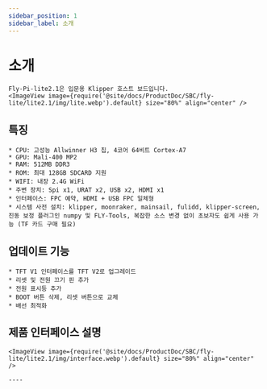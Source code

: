 ```yaml
---
sidebar_position: 1
sidebar_label: 소개
---
```




# 소개

    Fly-Pi-lite2.1은 입문용 Klipper 호스트 보드입니다.
    <ImageView image={require('@site/docs/ProductDoc/SBC/fly-lite/lite2.1/img/lite.webp').default} size="80%" align="center" />

## 특징

    * CPU: 고성능 Allwinner H3 칩, 4코어 64비트 Cortex-A7
    * GPU: Mali-400 MP2
    * RAM: 512MB DDR3
    * ROM: 최대 128GB SDCARD 지원
    * WIFI: 내장 2.4G WiFi
    * 주변 장치: Spi x1, URAT x2, USB x2, HDMI x1
    * 인터페이스: FPC 예약, HDMI + USB FPC 일체형
    * 시스템 사전 설치: klipper, moonraker, mainsail, fulidd, klipper-screen, 진동 보정 플러그인 numpy 및 FLY-Tools, 복잡한 소스 변경 없이 초보자도 쉽게 사용 가능 (TF 카드 구매 필요)


## 업데이트 기능

    * TFT V1 인터페이스를 TFT V2로 업그레이드
    * 리셋 및 전원 끄기 핀 추가
    * 전원 표시등 추가
    * BOOT 버튼 삭제, 리셋 버튼으로 교체
    * 배선 최적화

## 제품 인터페이스 설명

    <ImageView image={require('@site/docs/ProductDoc/SBC/fly-lite/lite2.1/img/interface.webp').default} size="80%" align="center" />

    ----